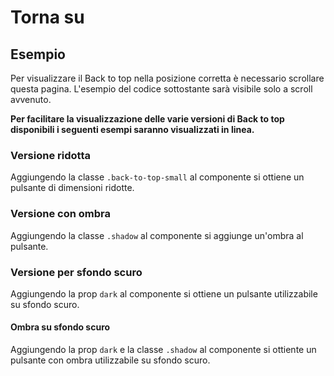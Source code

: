 
<Meta title='Documentazione/Menu di navigazione/Torna Su' />

# Torna su

## Esempio

Per visualizzare il Back to top nella posizione corretta è necessario scrollare questa pagina. L'esempio del codice
sottostante sarà visibile solo a scroll avvenuto.

<Canvas>
  <BackToTop id='example' />
</Canvas>

**Per facilitare la visualizzazione delle varie versioni di Back to top disponibili i seguenti esempi saranno
visualizzati in linea.**

<Canvas>
  <BackToTop />
</Canvas>

### Versione ridotta

Aggiungendo la classe `.back-to-top-small` al componente si ottiene un pulsante di dimensioni ridotte.

<Canvas>
  <BackToTop className='back-to-top-small' />
</Canvas>

### Versione con ombra

Aggiungendo la classe `.shadow` al componente si aggiunge un'ombra al pulsante.

<Canvas>
  <div className='d-flex align-items-center'>
    <BackToTop className='shadow' />
    <BackToTop className='back-to-top-small shadow' />
  </div>
</Canvas>

### Versione per sfondo scuro

Aggiungendo la prop `dark` al componente si ottiene un pulsante utilizzabile su sfondo scuro.

<Canvas>
  <div class='d-flex align-items-center p-4 neutral-1-bg-a8'>
    <BackToTop dark />
    <BackToTop dark className='back-to-top-small' />
  </div>
</Canvas>

#### Ombra su sfondo scuro

Aggiungendo la prop `dark` e la classe `.shadow` al componente si ottiente un pulsante con ombra utilizzabile su sfondo
scuro.

<Canvas>
  <div class='d-flex align-items-center p-4 neutral-1-bg-a8'>
    <BackToTop dark className='shadow' />
    <BackToTop dark className='back-to-top-small shadow' />
  </div>
</Canvas>
